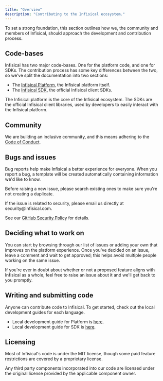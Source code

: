 ```yaml
---
title: "Overview"
description: "Contributing to the Infisical ecosystem."
---
```


To set a strong foundation, this section outlines how we, the community and members of Infisical,
should approach the development and contribution process.

## Code-bases
Infisical has two major code-bases. One for the platform code, and one for SDKs. The contribution process has some key differences between the two, so we've split the documentation into two sections:

- The [Infisical Platform](https://github.com/Infisical/infisical), the Infisical platform itself.
- The [Infisical SDK](https://infisical.com/docs/sdks/overview), the official Infisical client SDKs.


<CardGroup cols={2}>
    <Card title="Infisical Platform" href="/contributing/platform/developing" icon="layer-group" color="#A1B659">
        The Infisical platform is the core of the Infisical ecosystem.
    </Card>
    <Card href="/contributing/sdk/developing" title="Infisical SDK" icon="code" color="#A1B659">
    The SDKs are the official Infisical client libraries, used by developers to easily interact with the Infisical platform.
    </Card>
</CardGroup>

## Community

We are building an inclusive community, and this means adhering to the [Code of Conduct](/contributing/getting-started/code-of-conduct).

## Bugs and issues

Bug reports help make Infisical a better experience for everyone. When you report a bug, a template will be created automatically containing information we'd like to know.

Before raising a new issue, please search existing ones to make sure you're not creating a duplicate.

<Info>
  If the issue is related to security, please email us directly at
  security@infisical.com.
  
  See our [GitHub Security Policy](https://github.com/Infisical/infisical/security/policy) for details.

</Info>

## Deciding what to work on

You can start by browsing through our list of issues or adding your own that improves on the platform experience. Once you've decided on an issue, leave a comment and wait to get approved; this helps avoid multiple people working on the same issue.

If you're ever in doubt about whether or not a proposed feature aligns with Infisical as a whole, feel free to raise an issue about it and we'll get back to you promptly.

## Writing and submitting code

Anyone can contribute code to Infisical. To get started, check out the local development guides for each language.

- Local development guide for Platform is [here](/contributing/platform/developing). 
- Local development guide for SDK is [here](/contributing/sdk/developing).


## Licensing

Most of Infisical's code is under the MIT license, though some paid feature restrictions are covered by a proprietary license.

Any third party components incorporated into our code are licensed under the original license provided by the applicable component owner.

